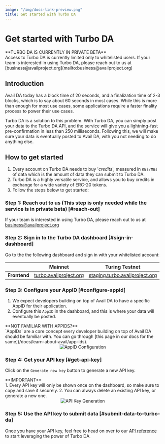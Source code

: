 ```yaml
---
image: "/img/docs-link-preview.png"
title: Get started with Turbo DA
---
```



# Get started with Turbo DA

<Callout type="warning" emoji="⚠️">
**TURBO DA IS CURRENTLY IN PRIVATE BETA**<br/>
Access to Turbo DA is currently limited only to whitelisted users.
If your team is interested in using Turbo DA, please reach out to us at [business@availproject.org](mailto:business@availproject.org)
</Callout>

## Introduction
Avail DA today has a block time of 20 seconds, and a finalization time of 2-3 blocks,
which is to say about 60 seconds in most cases. While this is more than enough for most use cases, some applications require a faster finality process to power their 
use cases.

Turbo DA is a solution to this problem. With Turbo DA, you can simply post your data to the Turbo DA API, and the service will give you a lightning-fast pre-confirmation in less than 250 milliseconds.
Following this, we will make sure your data is eventually posted to Avail DA, with you not needing to do anything else.

## How to get started

1. Every account on Turbo DA needs to buy '*credits*', measured in `KBs/MBs` of data which is the amount of data they can submit to Turbo DA.
2. Turbo DA is a highly versatile service, and allows you to buy credits in exchange for a wide variety of ERC-20 tokens.
3. Follow the steps below to get started:

<Steps>

### Step 1: Reach out to us (This step is only needed while the service is in private beta) [#reach-out]

If your team is interested in using Turbo DA, please reach out to us at [business@availproject.org](mailto:business@availproject.org)

### Step 2: Sign in to the Turbo DA dashboard [#sign-in-dashboard]

Go to the the following dashboard and sign in with your whitelisted account:

|                          | **Mainnet**                                                           | **Turing Testnet**                                                                                                                |
| ------------------------ | ----------------------------------------------------------------------| ------------------------------------------------------------------------------------|
| **Frontend**             |   [turbo.availproject.org](https://turbo.availproject.org/)           | [staging.turbo.availproject.org](https://staging.turbo.availproject.org/)           |

### Step 3: Configure your AppID [#configure-appid]

1. We expect developers building on top of Avail DA to have a specific AppID for their application.
2. Configure this `AppID` in the dashboard, and this is where your data will eventually be posted.

<Callout type="info">
**NOT FAMILIAR WITH APPIDS?**<br/>
`AppIDs` are a core concept every developer building on top of Avail DA should be familiar with.
You can go through [this page in our docs for the same](/docs/learn-about-avail/app-ids).
</Callout>
<br/>
<div align="center">
<img src="/img/turbo-da/turbo-da-2.png" alt="AppID Configuration" />
</div>

### Step 4: Get your API key [#get-api-key]

Click on the `Generate new key` button to generate a new API key.

<Callout type="warning" emoji="⚠️">
**IMPORTANT**<br/>
1. Every API key will only be shown once on the dashboard, so make sure to copy and save it securely.
2. You can always delete an existing API key, or generate a new one.
</Callout>
<br/>
<div align="center">
<img src="/img/turbo-da/turbo-da-3.png" alt="API Key Generation" />
</div>

### Step 5: Use the API key to submit data [#submit-data-to-turbo-da]

Once you have your API key, feel free to head on over to our
[API reference](/api-reference/avail-turbo-da-api) to start leveraging the power of Turbo DA.

</Steps>



